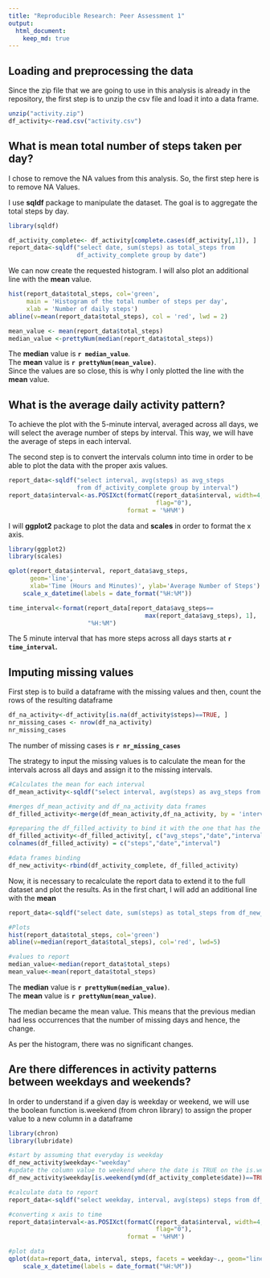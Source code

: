 ```yaml
---
title: "Reproducible Research: Peer Assessment 1"
output: 
  html_document:
    keep_md: true
---
```


## Loading and preprocessing the data

Since the zip file that we are going to use in this analysis is already in the
repository, the first step is to unzip the csv file and load it into a data 
frame.  
```r
unzip("activity.zip")
df_activity<-read.csv("activity.csv")
```


## What is mean total number of steps taken per day?

I chose to remove the NA values from this analysis. So, the first step here is 
to remove NA Values.  

I use **sqldf** package to manipulate the dataset. The goal is to aggregate the 
total steps by day.

```r
library(sqldf)

df_activity_complete<- df_activity[complete.cases(df_activity[,1]), ]
report_data<-sqldf("select date, sum(steps) as total_steps from 
                   df_activity_complete group by date")
```

We can now create the requested histogram. 
I will also plot an additional line with the **mean** value.  


```r
hist(report_data$total_steps, col='green', 
     main = 'Histogram of the total number of steps per day', 
     xlab = 'Number of daily steps')
abline(v=mean(report_data$total_steps), col = 'red', lwd = 2)

mean_value <- mean(report_data$total_steps)
median_value <-prettyNum(median(report_data$total_steps))
```

The **median** value is **`r median_value`**.  
The **mean** value is **`r prettyNum(mean_value)`**.  
Since the values are so close, this is why I only plotted the line with the 
**mean** value.


## What is the average daily activity pattern?

To achieve the plot with the 5-minute interval, averaged across all days, we 
will select the average number of steps by interval. This way, we will have the 
average of steps in each interval.

The second step is to convert the intervals column into time in order to 
be able to plot the data with the proper axis values.

```r
report_data<-sqldf("select interval, avg(steps) as avg_steps 
                   from df_activity_complete group by interval")
report_data$interval<-as.POSIXct(formatC(report_data$interval, width=4, 
                                         flag="0"), 
                                 format = '%H%M')
```

I will **ggplot2** package to plot the data and **scales** in order to format 
the x axis.

```r
library(ggplot2)
library(scales)

qplot(report_data$interval, report_data$avg_steps, 
      geom='line', 
      xlab='Time (Hours and Minutes)', ylab='Average Number of Steps') +
    scale_x_datetime(labels = date_format("%H:%M"))

time_interval<-format(report_data[report_data$avg_steps==
                                      max(report_data$avg_steps), 1],
                      "%H:%M")
```

The 5 minute interval that has more steps across all days starts at 
**`r time_interval`.**  


## Imputing missing values

First step is to build a dataframe with the missing values and then, count the rows of the resulting dataframe
```r
df_na_activity<-df_activity[is.na(df_activity$steps)==TRUE, ]
nr_missing_cases <- nrow(df_na_activity)
nr_missing_cases
```

The number of missing cases is **`r nr_missing_cases`**

The strategy to input the missing values is to calculate the mean for the intervals across all days and assign it to the missing intervals.

```r
#Calculates the mean for each interval
df_mean_activity<-sqldf("select interval, avg(steps) as avg_steps from df_activity_complete group by interval")

#merges df_mean_activity and df_na_activity data frames
df_filled_activity<-merge(df_mean_activity,df_na_activity, by = 'interval')

#preparing the df_filled_activity to bind it with the one that has the complete cases and achieve the full dataset
df_filled_activity<-df_filled_activity[, c("avg_steps","date","interval")]
colnames(df_filled_activity) = c("steps","date","interval")

#data frames binding
df_new_activity<-rbind(df_activity_complete, df_filled_activity)

```

Now, it is necessary to recalculate the report data to extend it to the full dataset and plot the results. As in the first chart, I will add an additional line with the **mean**

```r
report_data<-sqldf("select date, sum(steps) as total_steps from df_new_activity group by date")

#Plots
hist(report_data$total_steps, col='green')
abline(v=median(report_data$total_steps), col='red', lwd=5)

#values to report
median_value<-median(report_data$total_steps)
mean_value<-mean(report_data$total_steps)

```

The **median** value is **`r prettyNum(median_value)`**.  
The **mean** value is **`r prettyNum(mean_value)`**.  

The median became the mean value. This means that the previous median had less occurrences that the number of missing days and hence, the change.

As per the histogram, there was no significant changes.



## Are there differences in activity patterns between weekdays and weekends?

In order to understand if a given day is weekday or weekend, we will use the boolean function is.weekend (from chron library) to assign the proper value to a new column in a dataframe

```r
library(chron)
library(lubridate)

#start by assuming that everyday is weekday
df_new_activity$weekday<-"weekday"
#update the column value to weekend where the date is TRUE on the is.weekend test
df_new_activity$weekday[is.weekend(ymd(df_activity_complete$date))==TRUE]<- "weekend"

#calculate data to report
report_data<-sqldf("select weekday, interval, avg(steps) steps from df_new_activity group by weekday, interval")

#converting x axis to time
report_data$interval<-as.POSIXct(formatC(report_data$interval, width=4, 
                                         flag="0"), 
                                 format = '%H%M')

#plot data
qplot(data=report_data, interval, steps, facets = weekday~., geom="line") +
    scale_x_datetime(labels = date_format("%H:%M"))
```